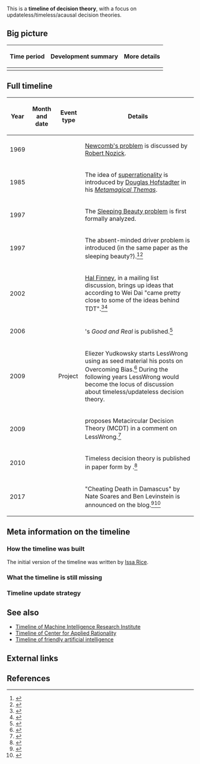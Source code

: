 This is a '''timeline of decision theory''', with a focus on updateless/timeless/acausal decision theories.

==Big picture==

{| class="wikitable"
! Time period !! Development summary !! More details
|-
|}

==Full timeline==

{| class="sortable wikitable"
! Year !! Month and date !! Event type !! Details
|-
| 1969 || || || [[wikipedia:Newcomb's paradox|Newcomb's problem]] is discussed by [[wikipedia:Robert Nozick|Robert Nozick]].
|-
| 1985 || || || The idea of [[wikipedia:Superrationality|superrationality]] is introduced by [[wikipedia:Douglas Hofstadter|Douglas Hofstadter]] in his ''[[wikipedia:Metamagical Themas|Metamagical Themas]]''.
|-
| 1997 || || || The [[wikipedia:Sleeping Beauty problem|Sleeping Beauty problem]] is first formally analyzed.
|-
| 1997 || || || The absent-minded driver problem is introduced (in the same paper as the sleeping beauty?).<ref>{{cite web |url=http://lesswrong.com/lw/182/the_absentminded_driver/ |title=The Absent-Minded Driver |date=September 16, 2009 |accessdate=September 10, 2017 |publisher=[[wikipedia:LessWrong|LessWrong]]}}</ref><ref>{{cite web |url=https://wiki.lesswrong.com/wiki/Absentminded_driver |title=Absent-Minded driver - Lesswrongwiki |accessdate=September 10, 2017 |publisher=[[wikipedia:LessWrong|LessWrong]]}}</ref>
|-
| 2002 || {{dts|July 17}} || || [[wikipedia:Hal Finney (computer scientist)|Hal Finney]], in a mailing list discussion, brings up ideas that according to Wei Dai "came pretty close to some of the ideas behind TDT".<ref>{{cite web |url=http://lesswrong.com/lw/b7v/common_mistakes_people_make_when_thinking_about/65zv |title=Wei_Dai comments on Common mistakes people make when thinking about decision theory - Less Wrong |accessdate=September 10, 2017 |publisher=[[wikipedia:LessWrong|LessWrong]]}}</ref><ref>{{cite web |url=https://groups.google.com/forum/#!msg/everything-list/V0BSqfkwbLo/YcIaaMYs7w0J |title=self-sampling assumption is incorrect |publisher=Google Groups |date=July 17, 2002 |first=Hal |last=Finney |accessdate=September 10, 2017}}</ref>
|-
| 2006 || {{dts|May 5}} || || {{w|Gary Drescher}}'s ''Good and Real'' is published.<ref>{{cite web |url=https://www.amazon.com/Good-Real-Demystifying-Paradoxes-Physics/dp/0262042339 |title=Good and Real: Demystifying Paradoxes from Physics to Ethics (MIT Press): Gary L. Drescher: 9780262042338: Amazon.com: Books |accessdate=September 10, 2017}}</ref>
|-
| 2009 || {{dts|February}} || Project || Eliezer Yudkowsky starts LessWrong using as seed material his posts on Overcoming Bias.<ref>{{cite web |url=https://wiki.lesswrong.com/wiki/FAQ#Where_did_Less_Wrong_come_from.3F |title=FAQ - Lesswrongwiki |accessdate=June 1, 2017 |publisher=[[wikipedia:LessWrong|LessWrong]]}}</ref> During the following years LessWrong would become the locus of discussion about timeless/updateless decision theory.
|-
| 2009 || {{dts|August 20}} || || {{w|Gary Drescher}} proposes Metacircular Decision Theory (MCDT) in a comment on LessWrong.<ref>{{cite web |url=http://lesswrong.com/lw/15z/ingredients_of_timeless_decision_theory/1217 |title=Gary_Drescher comments on Ingredients of Timeless Decision Theory - Less Wrong |accessdate=September 10, 2017 |publisher=[[wikipedia:LessWrong|LessWrong]]}}</ref>
|-
| 2010 || || || Timeless decision theory is published in paper form by {{w|Eliezer Yudkowsky}}.<ref>{{cite web |url=https://intelligence.org/files/TDT.pdf |title=Timeless Decision Theory |first=Eliezer |last=Yudkowsky |year=2010 |accessdate=September 10, 2017}}</ref>
|-
| 2017 || {{dts|March 18}} || || "Cheating Death in Damascus" by Nate Soares and Ben Levinstein is announced on the {{w|Machine Intelligence Research Institute}} blog.<ref>{{cite web |url=https://intelligence.org/2017/03/18/new-paper-cheating-death-in-damascus/ |title=New paper: "Cheating Death in Damascus" |first=Rob |last=Bensinger |publisher=Machine Intelligence Research Institute |date=March 18, 2017 |accessdate=September 10, 2017}}</ref><ref>{{cite web |url=https://intelligence.org/files/DeathInDamascus.pdf |title=Cheating Death in Damascus |first1=Nate |last1=Soares |first2=Benjamin A. |last2=Levinstein |accessdate=September 10, 2017}}</ref>
|}

==Meta information on the timeline==

===How the timeline was built===

The initial version of the timeline was written by [[User:Issa|Issa Rice]].
<!--
{{funding info}} is available. -->

===What the timeline is still missing===

===Timeline update strategy===

==See also==

* [[Timeline of Machine Intelligence Research Institute]]
* [[Timeline of Center for Applied Rationality]]
* [[Timeline of friendly artificial intelligence]]

==External links==

==References==

{{Reflist|30em}}
